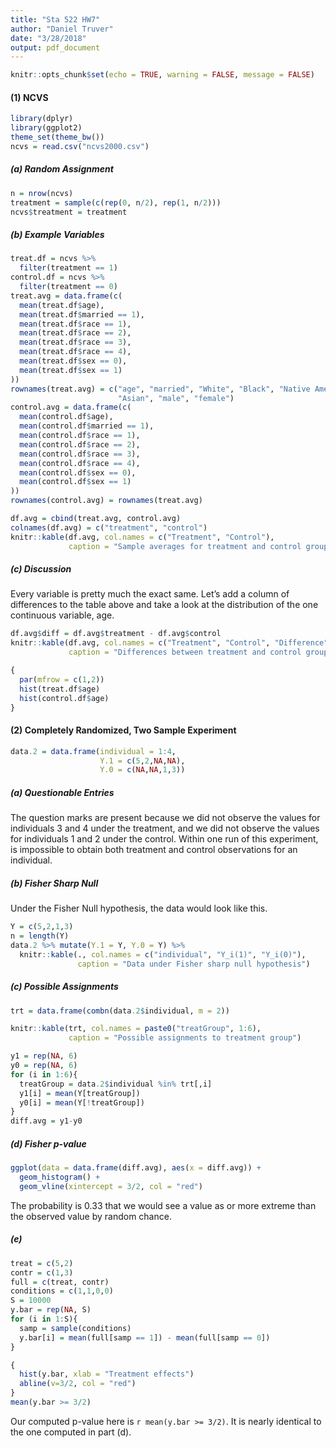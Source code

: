 ```yaml
---
title: "Sta 522 HW7"
author: "Daniel Truver"
date: "3/28/2018"
output: pdf_document
---
```


```r
knitr::opts_chunk$set(echo = TRUE, warning = FALSE, message = FALSE)
```

#### (1) NCVS

```r
library(dplyr)
library(ggplot2)
theme_set(theme_bw())
ncvs = read.csv("ncvs2000.csv")
```

##### (a) Random Assignment

```r
n = nrow(ncvs)
treatment = sample(c(rep(0, n/2), rep(1, n/2)))
ncvs$treatment = treatment
```

##### (b) Example Variables

```r
treat.df = ncvs %>%
  filter(treatment == 1)
control.df = ncvs %>% 
  filter(treatment == 0)
treat.avg = data.frame(c(
  mean(treat.df$age),
  mean(treat.df$married == 1),
  mean(treat.df$race == 1),
  mean(treat.df$race == 2),
  mean(treat.df$race == 3),
  mean(treat.df$race == 4),
  mean(treat.df$sex == 0),
  mean(treat.df$sex == 1)
))
rownames(treat.avg) = c("age", "married", "White", "Black", "Native American",
                        "Asian", "male", "female")
control.avg = data.frame(c(
  mean(control.df$age),
  mean(control.df$married == 1),
  mean(control.df$race == 1),
  mean(control.df$race == 2),
  mean(control.df$race == 3),
  mean(control.df$race == 4),
  mean(control.df$sex == 0),
  mean(control.df$sex == 1)
))
rownames(control.avg) = rownames(treat.avg)
```

```r
df.avg = cbind(treat.avg, control.avg)
colnames(df.avg) = c("treatment", "control")
knitr::kable(df.avg, col.names = c("Treatment", "Control"),
             caption = "Sample averages for treatment and control groups")
```

##### (c) Discussion

Every variable is pretty much the exact same. Let's add a column of differences to the table above and take a look at the distribution of the one continuous variable, age.

```r
df.avg$diff = df.avg$treatment - df.avg$control
knitr::kable(df.avg, col.names = c("Treatment", "Control", "Difference"),
             caption = "Differences between treatment and control groups")
```

```r
{
  par(mfrow = c(1,2))
  hist(treat.df$age)
  hist(control.df$age)
}
```

#### (2) Completely Randomized, Two Sample Experiment

```r
data.2 = data.frame(individual = 1:4,
                    Y.1 = c(5,2,NA,NA),
                    Y.0 = c(NA,NA,1,3))
```

##### (a) Questionable Entries

The question marks are present because we did not observe the values for individuals 3 and 4 under the treatment, and we did not observe the values for individuals 1 and 2 under the control. Within one run of this experiment, is impossible to obtain both treatment and control observations for an individual.

##### (b) Fisher Sharp Null

Under the Fisher Null hypothesis, the data would look like this.

```r
Y = c(5,2,1,3)
n = length(Y)
data.2 %>% mutate(Y.1 = Y, Y.0 = Y) %>%
  knitr::kable(., col.names = c("individual", "Y_i(1)", "Y_i(0)"),
               caption = "Data under Fisher sharp null hypothesis")
```

##### (c) Possible Assignments

```r
trt = data.frame(combn(data.2$individual, m = 2))
```

```r
knitr::kable(trt, col.names = paste0("treatGroup", 1:6),
             caption = "Possible assignments to treatment group")
```  

```r
y1 = rep(NA, 6)
y0 = rep(NA, 6)
for (i in 1:6){
  treatGroup = data.2$individual %in% trt[,i]
  y1[i] = mean(Y[treatGroup])
  y0[i] = mean(Y[!treatGroup])
}
diff.avg = y1-y0
```

##### (d) Fisher p-value

```r
ggplot(data = data.frame(diff.avg), aes(x = diff.avg)) +
  geom_histogram() +
  geom_vline(xintercept = 3/2, col = "red")
```

The probability is 0.33 that we would see a value as or more extreme than the observed value by random chance.

##### (e) 

```r
treat = c(5,2)
contr = c(1,3)
full = c(treat, contr)
conditions = c(1,1,0,0)
S = 10000
y.bar = rep(NA, S)
for (i in 1:S){
  samp = sample(conditions)
  y.bar[i] = mean(full[samp == 1]) - mean(full[samp == 0])
}
```

```r
{
  hist(y.bar, xlab = "Treatment effects")
  abline(v=3/2, col = "red")
}
mean(y.bar >= 3/2) 
```

Our computed p-value here is `r mean(y.bar >= 3/2)`. It is nearly identical to the one computed in part (d).